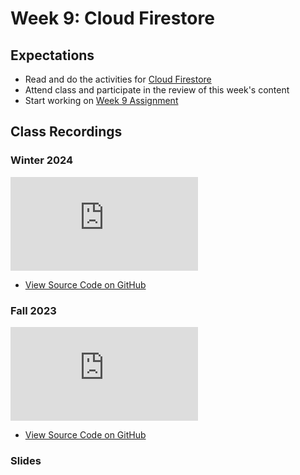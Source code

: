 # Week 9: Cloud Firestore

## Expectations

- Read and do the activities for [Cloud Firestore](/week-9/firestore)
- Attend class and participate in the review of this week's content
- Start working on [Week 9 Assignment](/week-9/assignment)

## Class Recordings

### Winter 2024

<iframe
  style={{ width: "100%", aspectRatio: "16/9" }}
  src="https://www.youtube.com/embed/sHECY-oTGNg?si=iCPBPtQX8sLNfsdz"
  title="YouTube video player"
  frameBorder="0"
  allow="accelerometer; autoplay; clipboard-write; encrypted-media; gyroscope; picture-in-picture; web-share"
  allowFullScreen="allowFullScreen"
></iframe>

- [View Source Code on GitHub ](https://github.com/warsylewicz/webdev2-demos/tree/ea3ecab0c5115fd295a19dc770494875d64e9b43/app/week-10)

### Fall 2023

<iframe
  style={{ width: "100%", aspectRatio: "16/9" }}
  src="https://www.youtube.com/embed/RP0pht-JpGE?si=z5tv84plmiOMG3Gt"
  title="YouTube video player"
  frameBorder="0"
  allow="accelerometer; autoplay; clipboard-write; encrypted-media; gyroscope; picture-in-picture; web-share"
  allowFullScreen="allowFullScreen"
></iframe>

- [View Source Code on GitHub ](https://github.com/warsylewicz/webdev2-demos/tree/100cc0edb5c7a22c3533f79d2ead165db1bd6ab2/app/week-10)

### Slides


<Slideshow file="/week-10/slides" />
